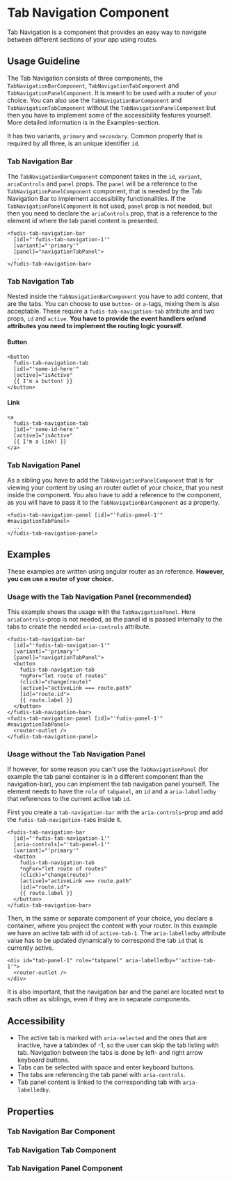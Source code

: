 
<Meta title="Components/Tabs with Navigation" />

# Tab Navigation Component

Tab Navigation is a component that provides an easy way to navigate between different sections of your app using routes.

## Usage Guideline

The Tab Navigation consists of three components, the `TabNavigationBarComponent`, `TabNavigationTabComponent` and `TabNavigationPanelComponent`. It is meant to be used with a router of your choice. You can also use the `TabNavigationBarComponent` and `TabNavigationTabComponent` without the `TabNavigationPanelComponent` but then you have to implement some of the accessibility features yourself. More detailed information is in the Examples-section.

It has two variants, `primary` and `secondary`. Common property that is required by all three, is an unique identifier `id`.

### Tab Navigation Bar

The `TabNavigationBarComponent` component takes in the `id`, `variant`, `ariaControls` and `panel` props. The `panel` will be a reference to the `TabNavigationPanelComponent` component, that is needed by the Tab Navigation Bar to implement accessibility functionalities. If the `TabNavigationPanelComponent` is not used, `panel` prop is not needed, but then you need to declare the `ariaControls` prop, that is a reference to the element id where the tab panel content is presented.

```
<fudis-tab-navigation-bar
  [id]="'fudis-tab-navigation-1'"
  [variant]="'primary'"
  [panel]="navigationTabPanel">
  ...
</fudis-tab-navigation-bar>
```

### Tab Navigation Tab

Nested inside the `TabNavigationBarComponent` you have to add content, that are the tabs. You can choose to use `button`- or `a`-tags, mixing them is also acceptable. These require a `fudis-tab-navigation-tab` attribute and two props, `id` and `active`. **You have to provide the event handlers or/and attributes you need to implement the routing logic yourself.**

#### Button

```
<button
  fudis-tab-navigation-tab
  [id]="'some-id-here'"
  [active]="isActive"
  {{ I'm a button! }}
</button>
```

#### Link

```
<a
  fudis-tab-navigation-tab
  [id]="'some-id-here'"
  [active]="isActive"
  {{ I'm a link! }}
</a>
```

### Tab Navigation Panel

As a sibling you have to add the `TabNavigationPanelComponent` that is for viewing your content by using an router outlet of your choice, that you nest inside the component. You also have to add a reference to the component, as you will have to pass it to the `TabNavigationBarComponent` as a property.

```
<fudis-tab-navigation-panel [id]="'fudis-panel-1'" #navigationTabPanel>
  ...
</fudis-tab-navigation-panel>
```

## Examples

These examples are written using angular router as an reference. **However, you can use a router of your choice.**

### Usage with the Tab Navigation Panel (recommended)

This example shows the usage with the `TabNavigationPanel`. Here `ariaControls`-prop is not needed, as the panel id is passed internally to the tabs to create the needed `aria-controls` attribute.

```
<fudis-tab-navigation-bar
  [id]="'fudis-tab-navigation-1'"
  [variant]="'primary'"
  [panel]="navigationTabPanel">
  <button
    fudis-tab-navigation-tab
    *ngFor="let route of routes"
    (click)="change(route)"
    [active]="activeLink === route.path"
    [id]="route.id">
    {{ route.label }}
  </button>
</fudis-tab-navigation-bar>
<fudis-tab-navigation-panel [id]="'fudis-panel-1'" #navigationTabPanel>
  <router-outlet />
</fudis-tab-navigation-panel>
```

### Usage without the Tab Navigation Panel

If however, for some reason you can't use the `TabNavigationPanel` (for example the tab panel container is in a different component than the navigation-bar), you can implement the tab navigation panel yourself. The element needs to have the `role` of `tabpanel`, an `id` and a `aria-labelledby` that references to the current active tab `id`.

First you create a `tab-navigation-bar` with the `aria-controls`-prop and add the `fudis-tab-navigation-tab`s inside it.

```
<fudis-tab-navigation-bar
  [id]="'fudis-tab-navigation-1'"
  [aria-controls]="'tab-panel-1'"
  [variant]="'primary'"
  <button
    fudis-tab-navigation-tab
    *ngFor="let route of routes"
    (click)="change(route)"
    [active]="activeLink === route.path"
    [id]="route.id">
    {{ route.label }}
  </button>
</fudis-tab-navigation-bar>
```

Then, in the same or separate component of your choice, you declare a container, where you project the content with your router. In this example we have an active tab with id of `active-tab-1`. The `aria-labelledby` attribute value has to be updated dynamically to correspond the tab `id` that is currently active.

```
<div id="tab-panel-1" role="tabpanel" aria-labelledby="'active-tab-1'">
  <router-outlet />
</div>
```

It is also important, that the navigation bar and the panel are located next to each other as siblings, even if they are in separate components.

## Accessibility

- The active tab is marked with `aria-selected` and the ones that are inactive, have a tabindex of -1, so the user can skip the tab listing with tab. Navigation between the tabs is done by left- and right arrow keyboard buttons.
- Tabs can be selected with space and enter keyboard buttons.
- The tabs are referencing the tab panel with `aria-controls`.
- Tab panel content is linked to the corresponding tab with `aria-labelledby`.

## Properties

### Tab Navigation Bar Component

<ArgTypes of={TabNavigationBarComponent} exclude={tabNavigationBarExclude} />

### Tab Navigation Tab Component

<ArgTypes of={TabNavigationTabComponent} />

### Tab Navigation Panel Component

<ArgTypes of={TabNavigationPanelComponent} exclude={tabNavigationPanelExclude} />
